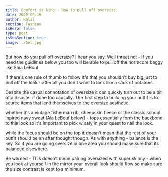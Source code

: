 ```yaml
---
title: Comfort is king - How to pull off oversize
date: 2020-06-10
author: Halil
section: Fashion
isHero: false
type: post
isSubSection: true
image: ./bel.jpg
---
```



But how do you pull off oversize? I hear you say. Well threat not - If you heed the guidlines below you too
will be able to pull off the normcore baggy like Shia LeBouf. 

If there's one rule of thumb to follow it's that you shouldn't buy big just to pull off the look - after
all you don't want to look like a sack of potatoes.

<Shia />

Despite the casual connotation of oversize it can quickly turn out to be a bit of a disaster if done too 
causally. The first step to building your outfit is to source items that lend themselves to the oversize aesthetic.

whether it's a vintage fisherman rib, sheepskin fleece or the classic school inpired navy sweat (Ala LeBouf below) - 
tops essentially form the backbone to this look so it's important to pick wisely in your quest to nail the look.


while the focus should be on the top it doesn't mean that the rest of your outfit should be an after thought though. 
As with anything - balance is the key. So if you are going oversize in one area you should make sure that its balanced
elsewhere.

Be warned - This doesn't mean pairing oversized with super skinny - when you look at yourself in the mirror
your overall look should flow so make sure the size contrast is kept to a minimum.

<ImgList />